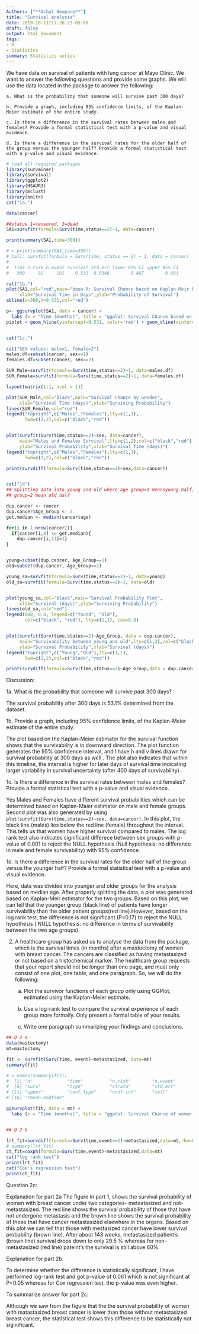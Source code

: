 ```yaml
---
Authors: ["**Achal Neupane**"]
title: "Survival analysis"
date: 2019-10-11T17:26:23-05:00
draft: false
output: html_document
tags:
- R
- Statistics
summary: Statistics series
---
```



We have data on survival of patients with lung cancer at Mayo Clinic. We want to answer the following questions and provide some graphs. We will use the \textbf{cancer} data located in the \textbf{survival} package to answer the following:


    a. What is the probability that someone will survive past 300 days?
    
    b. Provide a graph, including 95% confidence limits, of the Kaplan-Meier estimate of the entire study.
    
    c. Is there a difference in the survival rates between males and females? Provide a formal statistical test with a p-value and visual evidence.
    
    d. Is there a difference in the survival rates for the older half of the group versus the younger half? Provide a formal statistical test with a p-value and visual evidence.
    

```r
# load all required packages
library(survminer)
library(survival)
library(ggplot2)        
library(HSAUR3)
library(mclust)
library(knitr)
cat("1a.") 

data(cancer)

##status 1=censored, 2=dead
SA1=survfit(formula=Surv(time,status==2)~1, data=cancer)

print(summary(SA1,time=300))

# > print(summary(SA1,time=300))
# Call: survfit(formula = Surv(time, status == 2) ~ 1, data = cancer)
# 
#  time n.risk n.event survival std.err lower 95% CI upper 95% CI
#   300     92     101    0.531  0.0346        0.467        0.603

cat("1b.")
plot(SA1,col="red",main="base R: Survival Chance based on Kaplan-Meir Estimate",
     xlab="Survival Time in Days",ylab="Probability of Survival")
abline(v=300,h=0.531,col="red")

p<- ggsurvplot(SA1, data = cancer) +
  labs (x = "Time (months)", title = "ggplot: Survival Chance based on Kaplan-Meir Estimate") 
p$plot + geom_hline(yintercept=0.531, color='red') + geom_vline(xintercept = 300, color='red')


cat("1c.")

cat("SEX values: male=1, female=2")
males.df=subset(cancer, sex==1)
females.df=subset(cancer, sex==2)

SUR_Male=survfit(formula=Surv(time,status==2)~1, data=males.df)
SUR_Female=survfit(formula=Surv(time,status==2)~1, data=females.df)

layout(matrix(1:1, ncol = 1))

plot(SUR_Male,col="black",main="Survival Chance by Gender",
     xlab="Survival Time (days)",ylab="Surviving Probability")
lines(SUR_Female,col="red")
legend("topright",c("Males","Females"),lty=c(1,1),
       lwd=c(2,2),col=c("black","red"))


plot(survfit(Surv(time,status==2)~sex, data=cancer),
     main="Males and Females Survival",lty=c(1,2),col=c("black","red"),
     ylab="Survival Probability",xlab="Survival Time (days)")
legend("topright",c("Males","Females"),lty=c(1,1),
       lwd=c(2,2),col=c("black","red"))

print(survdiff(formula=Surv(time,status==2)~sex,data=cancer))


cat("1d")
## Splitting data into young and old where age group=1 meansyoung half, age
## group=2 mean old half

dup.cancer <- cancer
dup.cancer$Age_Group <- 2
get.median <- median(cancer$age)

for(i in 1:nrow(cancer)){
  if(cancer[i,4] <= get.median){
    dup.cancer[i,11]=1}
}


young=subset(dup.cancer, Age_Group==1)
old=subset(dup.cancer, Age_Group==2)

young_sa=survfit(formula=Surv(time,status==2)~1, data=young)
old_sa=survfit(formula=Surv(time,status==2)~1, data=old)


plot(young_sa,col="black",main="Survival Probability Plot",
     xlab="Survival (days)",ylab="Surviving Probability")
lines(old_sa,col="red")
legend(800, 0.8, legend=c("Yound", "Old"),
       col=c("black", "red"), lty=c(1,1), cex=0.8)


plot(survfit(Surv(time,status==2)~Age_Group, data = dup.cancer),
     main="Survivability between young and old",lty=c(1,2),col=c("black","red"),
     ylab="Survival Probability",xlab="Survival (days)")
legend("topright",c("Young","Old"),lty=c(1,1),
       lwd=c(2,2),col=c("black","red"))

print(survdiff(formula=Surv(time,status==2)~Age_Group,data = dup.cancer))

```


Discussion:

1a. What is the probability that someone will survive past 300 days?

The survival probability after 300 days is 53.1% determined from the dataset.

1b. Provide a graph, including 95% confidence limits, of the Kaplan-Meier estimate of the entire study.

The plot based on the Kaplan-Meier estimator for the survival function shows that the survivability is in downward direction. The plot function generates the 95% confidence interval, and I have h and v lines drawn for survival probability at 300 days as well . The plot also indicates that within this timeline, the interval is higher for later days of survival time indicating larger variability in survival uncertainty (after 400 days of survivability).

1c. Is there a difference in the survival rates between males and females? Provide a formal statistical test with a p-value and visual evidence.

Yes Males and Females have different survival probabilities which can be determined based on Kaplan-Maier estimator on male and female groups. Second plot was also generated by using `plot(survfit(Surv(time,status==2)~sex, data=cancer)`. In this plot, the black line (males) lies below the red line (female) throughout the interval. This tells us that women have higher survival compared to males. The log rank test also indicates significant differece between sex groups with p-value of 0.001 to reject the NULL hypothesis (Null hypothesis: no difference in male and female survivability) with 95% confidence.

1d. Is there a difference in the survival rates for the older half of the group versus the younger half? Provide a formal statistical test with a p-value and visual evidence.

Here, data was divided into younger and older groups for the analysis based on median age. After properly splitting the data, a plot was generated based on Kaplan-Meir estimator for the two groups. Based on this plot, we can tell that the younger group (black line) of patients have longer survivability than the older patient groups(red line).However, based on the log rank test, the difference is not significant (P=0.17) to reject the NULL hypothesis ( NULL hypothesis: no difference in terms of survivability between the two age groups). 



2. A healthcare group has asked us to analyse the \textbf{mastectomy} data from the \textbf{HSAUR3} package, which is the survival times (in months) after a mastectomy of women with breast cancer. The cancers are classified as having metastasized or not based on a histochemical marker. The healthcare group requests that your report should not be longer than one page, and must only consist of one plot, one table, and one paragraph. So, we will do the following:

    a. Plot the survivor functions of each group only using GGPlot, estimated using the Kaplan-Meier estimate.

    b. Use a log-rank test to compare the survival experience of each group more formally. Only present a formal table of your results. 

    c. Write one paragraph summarizing your findings and conclusions. 

```r

## Q 2 a
data(mastectomy)
mt=mastectomy

fit <- survfit(Surv(time, event)~metastasized, data=mt)
summary(fit)

# > names(summary(fit))
#  [1] "n"             "time"          "n.risk"        "n.event"       "n.censor"     
#  [6] "surv"          "type"          "strata"        "std.err"       "lower"        
# [11] "upper"         "conf.type"     "conf.int"      "call"          "table"        
# [16] "rmean.endtime"

ggsurvplot(fit, data = mt) +
  labs (x = "Time (months)", title = "ggplot: Survival Chance of women with Breast Cancer")


## Q 2 b

lrt_fit=survdiff(formula=Surv(time,event==1)~metastasized,data=mt,rho=0)
# summary(lrt_fit)
ct_fit=coxph(formula=Surv(time,event)~metastasized,data=mt)
cat("log rank test")
print(lrt_fit)
cat("Cox's regression test")
print(ct_fit)
```

Question 2c: 

Explanation for part 2a
The figure in part 1, shows the survival probability of women with breast cancer under two categories- metastasized and not-metastasized. The red line shows the survival probability of those that have not undergone metastasis and the brown line shows the survival probability of those that have cancer metastasized elsewhere in the organs. Based on this plot we can tell that those with mestasized cancer have lower survival probability (brown line). After about 143 weeks, metastasized patient's (brown line) survival drops down to only 29.5 % whereas for non-metastasized (red line) pateint's the survival is still above 60%. 

Explanation for part 2b.

To determine whether the difference is statistically significant, I have performed log-rank test and got p-value of 0.061 which is not significant at P<0.05 whereas for Cox regression test, the p-value was even higher.

To summarize answer for part 2c:

Although we saw from the figure that the the survival probability of women with matastasized breast cancer is lower than those without metastasized breast cancer, the statistical test shows this difference to be statistically not siginificant. 

